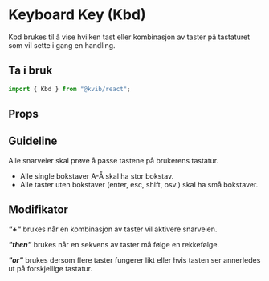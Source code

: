 
<Meta title="Komponenter/Data Display/Kbd" />

# Keyboard Key (Kbd)

Kbd brukes til å vise hvilken tast eller kombinasjon av taster på tastaturet som vil sette i gang en handling.

## Ta i bruk

```jsx
import { Kbd } from "@kvib/react";
```

## Props

<Canvas of={KbdStories.Kbd} />

## Guideline

Alle snarveier skal prøve å passe tastene på brukerens tastatur.

- Alle single bokstaver A-Å skal ha stor bokstav.
- Alle taster uten bokstaver (enter, esc, shift, osv.) skal ha små bokstaver.

## Modifikator

**_"+"_** brukes når en kombinasjon av taster vil aktivere snarveien.

**_"then"_** brukes når en sekvens av taster må følge en rekkefølge.

**_"or"_** brukes dersom flere taster fungerer likt eller hvis tasten ser annerledes ut på forskjellige tastatur.

<Canvas of={KbdStories.KbdModifier} />
